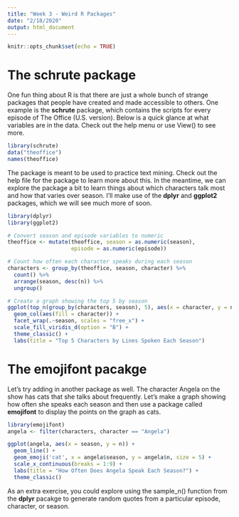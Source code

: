 ```yaml
---
title: "Week 3 - Weird R Packages"
date: "2/18/2020"
output: html_document
---
```


```r
knitr::opts_chunk$set(echo = TRUE)
```

# The schrute package

One fun thing about R is that there are just a whole bunch of strange packages
that people have created and made accessible to others. One example is the
**schrute** package, which contains the scripts for every episode of The Office
(U.S. version). Below is a quick glance at what variables are in the data. Check
out the help menu or use View() to see more.

```r
library(schrute)
data("theoffice")
names(theoffice)
```

The package is meant to be used to practice text mining. Check out the help
file for the package to learn more about this. In the meantime, we can explore
the package a bit to learn things about which characters talk most and how that
varies over season. I'll make use of the **dplyr** and **ggplot2** packages,
which we will see much more of soon.

```r
library(dplyr)
library(ggplot2)

# Convert season and episode variables to numeric
theoffice <- mutate(theoffice, season = as.numeric(season), 
                    episode = as.numeric(episode))

# Count how often each character speaks during each season
characters <- group_by(theoffice, season, character) %>%
  count() %>%
  arrange(season, desc(n)) %>%
  ungroup()

# Create a graph showing the top 5 by season
ggplot(top_n(group_by(characters, season), 5), aes(x = character, y = n)) +
  geom_col(aes(fill = character)) +
  facet_wrap(.~season, scales = "free_x") +
  scale_fill_viridis_d(option = "B") +
  theme_classic() +
  labs(title = "Top 5 Characters by Lines Spoken Each Season")
```


# The emojifont pacakge

Let's try adding in another package as well. The character Angela on the
show has cats that she talks about frequently. Let's make a graph showing how
often she speaks each season and then use a package called **emojifont** to
display the points on the graph as cats.

```r
library(emojifont)
angela <- filter(characters, character == "Angela")

ggplot(angela, aes(x = season, y = n)) + 
  geom_line() +
  geom_emoji('cat', x = angela$season, y = angela$n, size = 5) +
  scale_x_continuous(breaks = 1:9) +
  labs(title = "How Often Does Angela Speak Each Season?") +
  theme_classic()
```

As an extra exercise, you could explore using the sample_n() function from the
**dplyr** pacakge to generate random quotes from a particular episode, 
character, or season.
